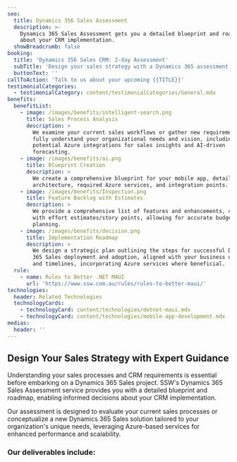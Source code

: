 ```yaml
---
seo:
  title: Dynamics 356 Sales Assessment
  description: >-
    Dynamics 365 Sales Assessment gets you a detailed blueprint and roadmap
    about your CRM implementation.
  showBreadcrumb: false
booking:
  title: 'Dynamics 356 Sales CRM: 2-day Assessment'
  subTitle: 'Design your sales strategy with a Dynamics 365 assessment. '
  buttonText: ''
callToAction: 'Talk to us about your upcoming {{TITLE}}'
testimonialCategories:
  - testimonialCategory: content/testimonialCategories/General.mdx
benefits:
  benefitList:
    - image: /images/benefits/intelligent-search.png
      title: Sales Process Analysis
      description: >
        We examine your current sales workflows or gather new requirements to
        fully understand your organizational needs and vision, including
        potential Azure integrations for sales insights and AI-driven
        forecasting.
    - image: /images/benefits/ai.png
      title: Blueprint Creation
      description: >
        We create a comprehensive blueprint for your mobile app, detailing the
        architecture, required Azure services, and integration points.
    - image: /images/benefits/Inspection.png
      title: Feature Backlog with Estimates
      description: >
        We provide a comprehensive list of features and enhancements, complete
        with effort estimates/story points, allowing for accurate budgeting and
        planning.
    - image: /images/benefits/decision.png
      title: Implementation Roadmap
      description: >
        We design a strategic plan outlining the steps for successful Dynamics
        365 Sales deployment and adoption, aligned with your business objectives
        and timelines, incorporating Azure services where beneficial.
  rule:
    - name: Rules to Better .NET MAUI
      url: 'https://www.ssw.com.au/rules/rules-to-better-maui/'
technologies:
  header: Related Technologies
  technologyCards:
    - technologyCard: content/technologies/dotnet-maui.mdx
    - technologyCard: content/technologies/mobile-app-development.mdx
medias:
  header: ''
---
```


## Design Your Sales Strategy with Expert Guidance

Understanding your sales processes and CRM requirements is essential before embarking on a Dynamics 365 Sales project. SSW's Dynamics 365 Sales Assessment service provides you with a detailed blueprint and roadmap, enabling informed decisions about your CRM implementation.

Our assessment is designed to evaluate your current sales processes or conceptualize a new Dynamics 365 Sales solution tailored to your organization's unique needs, leveraging Azure-based services for enhanced performance and scalability.

<VideoEmbed url="https://www.youtube.com/watch?v=mbkx9WpAKGs" caption="Building Cross-Platform Apps Made Easy with .NET MAUI in Action with Matt Goldman (2 mins)" duration="" removeMargin={false} />

### Our deliverables include:
